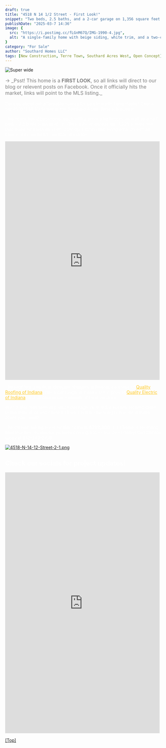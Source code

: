 ```yaml
---
draft: true
title: "4518 N 14 1/2 Street - First Look!"
snippet: "Two beds, 2.5 baths, and a 2-car garage on 1,356 square feet with an open-concept kitchen for $229,900 in Terre Town."
publishDate: "2025-03-7 14:36"
image: {
  src: "https://i.postimg.cc/fLGnM67Q/IMG-1990-4.jpg",
  alt: "A single-family home with beige siding, white trim, and a two-car garage"
}
category: "For Sale"
author: "Southard Homes LLC"
tags: [New Construction, Terre Town, Southard Acres West, Open Concept]
---
```



![Super wide](https://i.postimg.cc/fLGnM67Q/IMG-1990-4.jpg)
<p style="color: gray; font-size:medium">&rarr; _Psst! This home is a <strong style="color: gray">FIRST LOOK</strong>, so all links will direct to our blog or relevent posts on Facebook. Once it officially hits the market, links will point to the MLS listing._</p>
<p style="color: white">Curious about our affordable homes for sale in north Terre Haute? Check out 4518 N 14 1/2 Street in the Southard Acres West subdivision. </p>
<p style="color: white">This home has 2 bedrooms, each with a private bathroom, as well as a half-bath - 2.5 bathrooms in all. It offers a 2-car garage and 1,225 square feet that flows well with an open-concept kitchen and living area, as well as plenty of potential for outdoor relaxation. </p>
<iframe src="https://www.facebook.com/plugins/post.php?href=https%3A%2F%2Fwww.facebook.com%2Fsouthardhomesllc%2Fposts%2Fpfbid0ZSzhxNFW5Nn52QjNDCSV1YCEkx98f7zoJ7hnskoPMvArbT9fJKfPn7CT6QctCZxbl&show_text=true&width=500" width="500" height="769" style="border:none;overflow:hidden" scrolling="no" frameborder="0" allowfullscreen="true" allow="autoplay; clipboard-write; encrypted-media; picture-in-picture; web-share"></iframe>
<p style="color: white">The roof features Atlas designer shingles in Pewter, courtesy of <a href="www.qualityroofingofindiana.com" target="_blank" style="color: #ffca28">Quality Roofing of Indiana</a>, electrical rough-in thanks to the pros at <a href="www.qualityelectricofindiana.com" target="_blank" style="color: #ffca28">Quality Electric of Indiana</a>, and of course our network of local vendors.</p>
<p style="color: white">With a stainless steel appliance package included, a kitchen located close to the front door and custom closets in this charming home, what more could you need?</p>
<p style="color: white">The current asking price for this home is <strong style="color: white">$222,900.</strong> This home is receiving final touches, so interior pictures coming soon - but don't delay! Call Christa today at 812-243-2759. </p> 

[![4518-N-14-12-Street-2-1.png](https://i.postimg.cc/8zgtHT46/4518-N-14-12-Street-2-1.png)](https://postimg.cc/2VTQjRPk)

<h2 title="social-feed" style="color:white">Check our socials for project updates!</h2>
<iframe src="https://www.facebook.com/plugins/post.php?href=https%3A%2F%2Fwww.facebook.com%2Fsouthardhomesllc%2Fposts%2Fpfbid02F5Kf5WeXcSwwVVUVk2WYKg93d7mKFqB29hPnFRExfxffE8mLEVGFYyqMaaSkPQETl&show_text=true&width=500" width="500" height="841" style="border:none;overflow:hidden" scrolling="no" frameborder="0" allowfullscreen="true" allow="autoplay; clipboard-write; encrypted-media; picture-in-picture; web-share"></iframe>

[[Top]](#top)